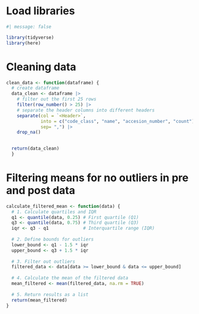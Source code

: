 # Load libraries

```r
#| message: false

library(tidyverse)
library(here)
```

# Cleaning data

```r
clean_data <- function(dataframe) {
  # create dataframe
  data_clean <- dataframe |>
    # filter out the first 25 rows 
    filter(row_number() > 25) |> 
    # separate the header columns into different headers
    separate(col = `<Header>`, 
             into = c("code_class", "name", "accesion_number", "count"), 
             sep= ",") |> 
    drop_na()
    

  return(data_clean)
  }
```

# Filtering means for no outliers in pre and post data

```r
calculate_filtered_mean <- function(data) {
  # 1. Calculate quartiles and IQR
  q1 <- quantile(data, 0.25) # First quartile (Q1)
  q3 <- quantile(data, 0.75) # Third quartile (Q3)
  iqr <- q3 - q1             # Interquartile range (IQR)
  
  # 2. Define bounds for outliers
  lower_bound <- q1 - 1.5 * iqr
  upper_bound <- q3 + 1.5 * iqr
  
  # 3. Filter out outliers
  filtered_data <- data[data >= lower_bound & data <= upper_bound]
  
  # 4. Calculate the mean of the filtered data
  mean_filtered <- mean(filtered_data, na.rm = TRUE)
  
  # 5. Return results as a list
  return(mean_filtered)
}
```
